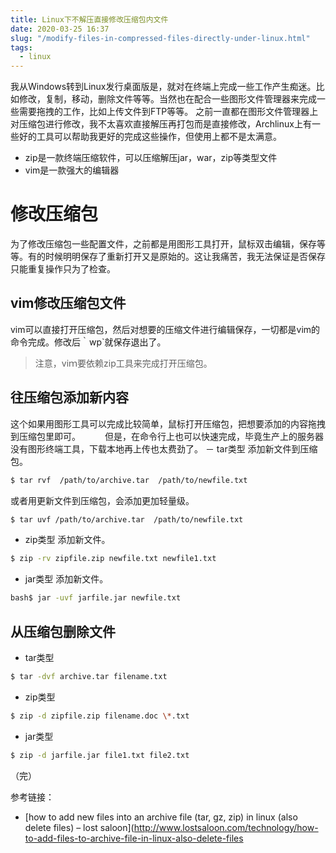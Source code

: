 ```yaml
---
title: Linux下不解压直接修改压缩包内文件
date: 2020-03-25 16:37
slug: "/modify-files-in-compressed-files-directly-under-linux.html"
tags:
  - linux
---
```


我从Windows转到Linux发行桌面版是，就对在终端上完成一些工作产生痴迷。比如修改，复制，移动，删除文件等等。当然也在配合一些图形文件管理器来完成一些需要拖拽的工作，比如上传文件到FTP等等。
之前一直都在图形文件管理器上对压缩包进行修改，我不太喜欢直接解压再打包而是直接修改，Archlinux上有一些好的工具可以帮助我更好的完成这些操作，但使用上都不是太满意。
- zip是一款终端压缩软件，可以压缩解压jar，war，zip等类型文件
- vim是一款强大的编辑器

# 修改压缩包
为了修改压缩包一些配置文件，之前都是用图形工具打开，鼠标双击编辑，保存等等。有的时候明明保存了重新打开又是原始的。这让我痛苦，我无法保证是否保存只能重复操作只为了检查。

## vim修改压缩包文件
vim可以直接打开压缩包，然后对想要的压缩文件进行编辑保存，一切都是vim的命令完成。修改后｀wp`就保存退出了。

>  注意，viｍ要依赖zip工具来完成打开压缩包。


## 往压缩包添加新内容
这个如果用图形工具可以完成比较简单，鼠标打开压缩包，把想要添加的内容拖拽到压缩包里即可。　　　
但是，在命令行上也可以快速完成，毕竟生产上的服务器没有图形终端工具，下载本地再上传也太费劲了。
－ tar类型
添加新文件到压缩包。
```bash
$ tar rvf  /path/to/archive.tar  /path/to/newfile.txt
```
或者用更新文件到压缩包，会添加更加轻量级。
```bash
$ tar uvf /path/to/archive.tar  /path/to/newfile.txt
```

- zip类型
添加新文件。　　　
```bash
$ zip -rv zipfile.zip newfile.txt newfile1.txt
```

- jar类型
添加新文件。
```bash
bash$ jar -uvf jarfile.jar newfile.txt
```

## 从压缩包删除文件
- tar类型
```bash
$ tar -dvf archive.tar filename.txt
```

- zip类型
```bash
$ zip -d zipfile.zip filename.doc \*.txt
```
- jar类型
```bash
$ zip -d jarfile.jar file1.txt file2.txt
```

（完）

参考链接：

- [how to add new files into an archive file (tar, gz, zip) in linux (also delete files) – lost saloon](http://www.lostsaloon.com/technology/how-to-add-files-to-archive-file-in-linux-also-delete-files

